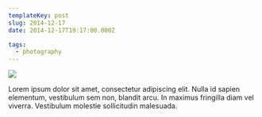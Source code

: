 ```yaml
---
templateKey: post
slug: 2014-12-17
date: 2014-12-17T19:17:00.000Z

tags:
  - photography
---
```

![](../../static/assets/20141217-IMG_1057.jpg)

Lorem ipsum dolor sit amet, consectetur adipiscing elit. Nulla id sapien elementum, vestibulum sem non, blandit arcu. In maximus fringilla diam vel viverra. Vestibulum molestie sollicitudin malesuada.
